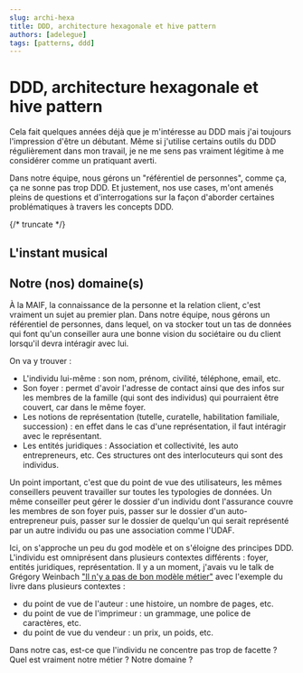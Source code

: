 ```yaml
---
slug: archi-hexa
title: DDD, architecture hexagonale et hive pattern
authors: [adelegue]
tags: [patterns, ddd]
---
```


# DDD, architecture hexagonale et hive pattern

Cela fait quelques années déjà que je m'intéresse au DDD mais j'ai toujours l'impression d'être un débutant.
Même si j'utilise certains outils du DDD régulièrement dans mon travail, je ne me sens pas vraiment légitime à me considérer comme un pratiquant averti.

Dans notre équipe, nous gérons un "référentiel de personnes", comme ça, ça ne sonne pas trop DDD. Et justement, nos use cases, m'ont amenés pleins de questions et d'interrogations sur la façon d'aborder certaines problématiques à travers les concepts DDD.

{/* truncate */}

## L'instant musical

## Notre (nos) domaine(s)

À la MAIF, la connaissance de la personne et la relation client, c'est vraiment un sujet au premier plan.
Dans notre équipe, nous gérons un référentiel de personnes, dans lequel, on va stocker tout un tas de données qui font qu'un conseiller aura une bonne vision du sociétaire ou du client lorsqu'il devra intéragir avec lui.

On va y trouver :
* L'individu lui-même : son nom, prénom, civilité, téléphone, email, etc.
* Son foyer : permet d'avoir l'adresse de contact ainsi que des infos sur les membres de la famille (qui sont des individus) qui pourraient être couvert, car dans le même foyer.
* Les notions de représentation (tutelle, curatelle, habilitation familiale, succession) : en effet dans le cas d'une représentation, il faut intéragir avec le représentant.
* Les entités juridiques : Association et collectivité, les auto entrepreneurs, etc. Ces structures ont des interlocuteurs qui sont des individus.

Un point important, c'est que du point de vue des utilisateurs, les mêmes conseillers peuvent travailler sur toutes les typologies de données.
Un même conseiller peut gérer le dossier d'un individu dont l'assurance couvre les membres de son foyer puis,
passer sur le dossier d'un auto-entrepreneur puis,
passer sur le dossier de quelqu'un qui serait représenté par un autre individu ou pas une association comme l'UDAF.

Ici, on s'approche un peu du god modèle et on s'éloigne des principes DDD. L'individu est omniprésent dans plusieurs contextes différents : foyer, entités juridiques, représentation.
Il y a un moment, j'avais vu le talk de Grégory Weinbach ["Il n'y a pas de bon modèle métier"](https://www.youtube.com/watch?v=qN43Dy6fGkk) avec l'exemple du livre dans plusieurs contextes :
* du point de vue de l'auteur : une histoire, un nombre de pages, etc.
* du point de vue de l'imprimeur : un grammage, une police de caractères, etc.
* du point de vue du vendeur : un prix, un poids, etc.

Dans notre cas, est-ce que l'individu ne concentre pas trop de facette ? Quel est vraiment notre métier ? Notre domaine ?


